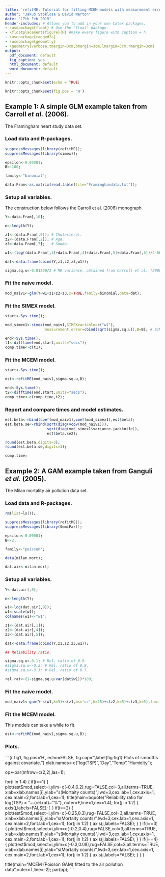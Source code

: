 ```yaml
---
title: 'refitME: Tutorial for fitting MCEM models with measurement error in covariates'
author: "Jakub Stoklosa & David Warton"
date: "17th Feb 2019"
header-includes: # Allows you to add in your own Latex packages.
- \usepackage{float} # Use the 'float' package.
- \floatplacement{figure}{H} #make every figure with caption = h
- \usepackage{ragged2e}
- \usepackage{geometry}
- \geometry{verbose,tmargin=3cm,bmargin=3cm,lmargin=3cm,rmargin=3cm}
output:
  pdf_document: default
  fig_caption: yes
  html_document: default
  word_document: default
---
```


```r
knitr::opts_chunk$set(echo = TRUE)
```

```r
knitr::opts_chunk$set(fig.pos = 'H')
```

## Example 1: A simple GLM example taken from Carroll _et al._ (2006). 

The Framingham heart study data set.

### Load data and R-packages.

```r
suppressMessages(library(refitME));
suppressMessages(library(simex));

epsilon<-0.00001;
B<-100;

family<-"binomial";

data.Fram<-as.matrix(read.table(file="Framinghamdata.txt"));
```

### Setup all variables.

The construction below follows the Carroll et al. (2006) monograph.

```r
Y<-data.Fram[,10];

n<-length(Y);

z1<-(data.Fram[,9]); # Cholesterol.
z2<-(data.Fram[,2]); # Age.
z3<-data.Fram[,7];   # Smoke.

w1<-(log((data.Fram[,3]+data.Fram[,4]+data.Fram[,5]+data.Fram[,6])/4-50)); # Mean exam 2 and 3.

dat<-data.frame(cbind(Y,z1,z2,z3,w1));

sigma.sq.u<-0.01259/2 # ME variance, obtained from Carroll et al. (2006) monograph.
```

### Fit the naive model.

```r
mod_naiv1<-glm(Y~w1+z1+z2+z3,x=TRUE,family=binomial,data=dat);
```

### Fit the SIMEX model.

```r
start<-Sys.time();

mod_simex1<-simex(mod_naiv1,SIMEXvariable=c("w1"),
                  measurement.error=cbind(sqrt(sigma.sq.u)),B=B); # SIMEX.

end<-Sys.time();
t1<-difftime(end,start,units="secs");
comp.time<-c(t1);

```

### Fit the MCEM model.

```r

start<-Sys.time();

est<-refitME(mod_naiv1,sigma.sq.u,B);

end<-Sys.time();
t2<-difftime(end,start,units="secs");
comp.time<-c(comp.time,t2);
```

### Report and compare times and model estimates.

```r
est.beta<-rbind(coef(mod_naiv1),coef(mod_simex1),est$beta);
est.beta.se<-rbind(sqrt(diag(vcov(mod_naiv1))),
                   sqrt(diag(mod_simex1$variance.jackknife)),
                   est$beta.se2);

round(est.beta,digits=3);
round(est.beta.se,digits=3);

comp.time;
```

\clearpage

## Example 2: A GAM example taken from Ganguli _et al._ (2005).

The Milan mortality air pollution data set.

### Load data and R-packages.

```r
rm(list=ls());

suppressMessages(library(refitME));
suppressMessages(library(SemiPar));

epsilon<-0.00001;
B<-2;

family<-"poisson";

data(milan.mort);

dat.air<-milan.mort;
```

### Setup all variables.

```r
Y<-dat.air[,6];

n<-length(Y);

w1<-log(dat.air[,9]);
w1<-scale(w1);
colnames(w1)<-"w1";

z1<-(dat.air[,1]);
z2<-(dat.air[,4]);
z3<-(dat.air[,5]);

dat<-data.frame(cbind(Y,z1,z2,z3,w1));

## Reliability ratio.

sigma.sq.u<-0.1; # Rel. ratio of 0.9.
#sigma.sq.u<-0.2; # Rel. ratio of 0.8.
#sigma.sq.u<-0.3; # Rel. ratio of 0.7.

rel.rat<-(1-sigma.sq.u/var(dat$w1))*100;
```

### Fit the naive model.

```r

mod_naiv1<-gam(Y~s(w1,k=5)+s(z1,bs='cc',k=25)+s(z2,k=5)+s(z3,k=5),family="poisson",data=dat);
```

### Fit the MCEM model.

This models can take a while to fit.

```r
est<-refitME(mod_naiv1,sigma.sq.u,B);
```

### Plots.

```{r fig1, fig.pos='H', echo=FALSE, fig.cap="\\label{fig:fig1} Plots of smooths against covariate."}
xlab.names<-c("log(TSP)","Day","Temp","Humidity");

op<-par(mfrow=c(2,2),las=1);

for(i in 1:4)
  {
  if(i==1)
    {
    plot(est$mod,select=i,ylim=c(-0.4,0.2),rug=FALSE,col=3,all.terms=TRUE,
         xlab=xlab.names[i],ylab="s(Mortaity counts)",lwd=3,cex.lab=1,cex.axis=1,
         cex.main=2,font.lab=1,cex=1);
    title(main=bquote("Reliability ratio for log(TSP) = "~.(rel.rat)~"%"),
          outer=F,line=1,cex=1.4);
    for(j in 1:2)
      {
      axis(j,labels=FALSE);
      }
    }
  if(i==2)
    {
    plot(est$mod,select=i,ylim=c(-0.25,0.3),rug=FALSE,col=3,all.terms=TRUE,
         xlab=xlab.names[i],ylab="s(Mortaity counts)",lwd=3,cex.lab=1,cex.axis=1,
         cex.main=2,font.lab=1,cex=1);
    for(j in 1:2)
      {
      axis(j,labels=FALSE);
      }
    }
  if(i==3)
    {
    plot(est$mod,select=i,ylim=c(-0.2,0.4),rug=FALSE,col=3,all.terms=TRUE,
         xlab=xlab.names[i],ylab="s(Mortaity counts)",lwd=3,cex.lab=1,cex.axis=1,
         cex.main=2,font.lab=1,cex=1);
    for(j in 1:2)
      {
      axis(j,labels=FALSE);
      }
    }
  if(i==4)
    {
    plot(est$mod,select=i,ylim=c(-0.3,0.08),rug=FALSE,col=3,all.terms=TRUE,
         xlab=xlab.names[i],ylab="s(Mortaity counts)",lwd=3,cex.lab=1,cex.axis=1,
         cex.main=2,font.lab=1,cex=1);
    for(j in 1:2)
      {
      axis(j,labels=FALSE);
      }
    }
  }

title(main="MCEM (Poisson GAM) fitted to the air pollution data",outer=T,line=-2);
par(op);
```
